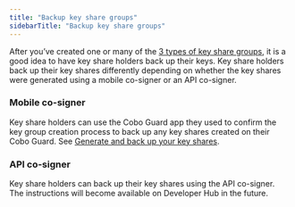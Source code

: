 ```yaml
---
title: "Backup key share groups"
sidebarTitle: "Backup key share groups"
---
```


After you’ve created one or many of the [3 types of key share groups](/cobo-portal/wallets/mpc-wallet/organization-controlled-wallet/set-up/create-key-share-group), it is a good idea to have key share holders back up their keys. Key share holders back up their key shares differently depending on whether the key shares were generated using a mobile co-signer or an API co-signer.

### Mobile co-signer
Key share holders can use the Cobo Guard app they used to confirm the key group creation process to back up any key shares created on their Cobo Guard. See [Generate and back up your key shares](/cobo-guard/generate-and-back-up-your-key-shares).

### API co-signer
Key share holders can back up their key shares using the API co-signer. The instructions will become available on Developer Hub in the future.